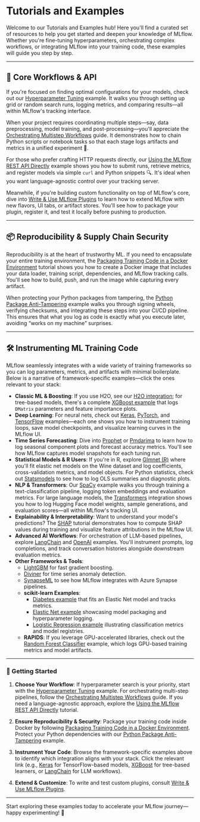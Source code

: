 # Tutorials and Examples

Welcome to our Tutorials and Examples hub! Here you'll find a curated set of resources to help you get started and deepen your knowledge of MLflow. Whether you're fine-tuning hyperparameters, orchestrating complex workflows, or integrating MLflow into your training code, these examples will guide you step by step.

---

## 🎯 Core Workflows & API

If you're focused on finding optimal configurations for your models, check out our [Hyperparameter Tuning](https://github.com/mlflow/mlflow/tree/master/examples/hyperparam) example. It walks you through setting up grid or random search runs, logging metrics, and comparing results—all within MLflow's tracking interface.

When your project requires coordinating multiple steps—say, data preprocessing, model training, and post-processing—you'll appreciate the [Orchestrating Multistep Workflows](https://github.com/mlflow/mlflow/tree/master/examples/multistep_workflow) guide. It demonstrates how to chain Python scripts or notebook tasks so that each stage logs artifacts and metrics in a unified experiment 🚀.

For those who prefer crafting HTTP requests directly, our [Using the MLflow REST API Directly](https://github.com/mlflow/mlflow/tree/master/examples/rest_api) example shows you how to submit runs, retrieve metrics, and register models via simple `curl` and Python snippets 🔍. It's ideal when you want language-agnostic control over your tracking server.

Meanwhile, if you're building custom functionality on top of MLflow's core, dive into [Write & Use MLflow Plugins](/ml/plugins#developing-custom-plugins) to learn how to extend MLflow with new flavors, UI tabs, or artifact stores. You'll see how to package your plugin, register it, and test it locally before pushing to production.

---

## 📦 Reproducibility & Supply Chain Security

Reproducibility is at the heart of trustworthy ML. If you need to encapsulate your entire training environment, the [Packaging Training Code in a Docker Environment](https://github.com/mlflow/mlflow/tree/master/examples/docker) tutorial shows you how to create a Docker image that includes your data loader, training script, dependencies, and MLflow tracking calls. You'll see how to build, push, and run the image while capturing every artifact.

When protecting your Python packages from tampering, the [Python Package Anti-Tampering](https://github.com/mlflow/mlflow/tree/master/examples/supply_chain_security) example walks you through signing wheels, verifying checksums, and integrating these steps into your CI/CD pipeline. This ensures that what you log as code is exactly what you execute later, avoiding “works on my machine” surprises.

---

## 🛠️ Instrumenting ML Training Code

MLflow seamlessly integrates with a wide variety of training frameworks so you can log parameters, metrics, and artifacts with minimal boilerplate. Below is a narrative of framework-specific examples—click the ones relevant to your stack:

- **Classic ML & Boosting**: If you use H2O, see our [H2O integration](https://github.com/mlflow/mlflow/tree/master/examples/h2o); for tree-based models, there's a complete [XGBoost example](https://github.com/mlflow/mlflow/tree/master/examples/xgboost) that logs `DMatrix` parameters and feature importance plots.
- **Deep Learning**: For neural nets, check out [Keras](https://github.com/mlflow/mlflow/tree/master/examples/keras), [PyTorch](https://github.com/mlflow/mlflow/tree/master/examples/pytorch), and [TensorFlow](https://github.com/mlflow/mlflow/tree/master/examples/tensorflow) examples—each one shows you how to instrument training loops, save model checkpoints, and visualize learning curves in the MLflow UI.
- **Time Series Forecasting**: Dive into [Prophet](https://github.com/mlflow/mlflow/tree/master/examples/prophet) or [Pmdarima](https://github.com/mlflow/mlflow/tree/master/examples/pmdarima) to learn how to log seasonal component plots and forecast accuracy metrics. You'll see how MLflow captures model snapshots for each tuning run.
- **Statistical Models & R Users**: If you're in R, explore [Glmnet (R)](https://github.com/mlflow/mlflow/tree/master/examples/r_wine) where you'll fit elastic net models on the Wine dataset and log coefficients, cross-validation metrics, and model objects. For Python statistics, check out [Statsmodels](https://github.com/mlflow/mlflow/tree/master/examples/statsmodels) to see how to log OLS summaries and diagnostic plots.
- **NLP & Transformers**: Our [SpaCy](https://github.com/mlflow/mlflow/tree/master/examples/spacy) example walks you through training a text-classification pipeline, logging token embeddings and evaluation metrics. For large language models, the [Transformers](https://github.com/mlflow/mlflow/tree/master/examples/transformers) integration shows you how to log Hugging Face model weights, sample generations, and evaluation scores—all within MLflow's tracking UI.
- **Explainability & Interpretability**: Want to understand your model's predictions? The [SHAP](https://github.com/mlflow/mlflow/tree/master/examples/shap) tutorial demonstrates how to compute SHAP values during training and visualize feature attributions in the MLflow UI.
- **Advanced AI Workflows**: For orchestration of LLM-based pipelines, explore [LangChain](https://github.com/mlflow/mlflow/tree/master/examples/langchain) and [OpenAI](https://github.com/mlflow/mlflow/tree/master/examples/openai) examples. You'll instrument prompts, log completions, and track conversation histories alongside downstream evaluation metrics.
- **Other Frameworks & Tools**:
  - [LightGBM](https://github.com/mlflow/mlflow/tree/master/examples/lightgbm) for fast gradient boosting.
  - [Diviner](https://github.com/mlflow/mlflow/tree/master/examples/diviner) for time series anomaly detection.
  - [SynapseML](https://github.com/mlflow/mlflow/tree/master/examples/synapseml) to see how MLflow integrates with Azure Synapse pipelines.
  - **scikit-learn Examples**:
    - [Diabetes example](https://github.com/mlflow/mlflow/tree/master/examples/sklearn_elasticnet_diabetes) that fits an Elastic Net model and tracks metrics.
    - [Elastic Net example](https://github.com/mlflow/mlflow/tree/master/examples/sklearn_elasticnet_wine) showcasing model packaging and hyperparameter logging.
    - [Logistic Regression example](https://github.com/mlflow/mlflow/tree/master/examples/sklearn_logistic_regression) illustrating classification metrics and model registries.
  - **RAPIDS**: If you leverage GPU-accelerated libraries, check out the [Random Forest Classifier](https://github.com/mlflow/mlflow/tree/master/examples/rapids) example, which logs GPU-based training metrics and model artifacts.

---

### 🔗 Getting Started

1. **Choose Your Workflow**:
   If hyperparameter search is your priority, start with the [Hyperparameter Tuning](https://github.com/mlflow/mlflow/tree/master/examples/hyperparam) example. For orchestrating multi-step pipelines, follow the [Orchestrating Multistep Workflows](https://github.com/mlflow/mlflow/tree/master/examples/multistep_workflow) guide. If you need a language-agnostic approach, explore the [Using the MLflow REST API Directly](https://github.com/mlflow/mlflow/tree/master/examples/rest_api) tutorial.

2. **Ensure Reproducibility & Security**:
   Package your training code inside Docker by following [Packaging Training Code in a Docker Environment](https://github.com/mlflow/mlflow/tree/master/examples/docker). Protect your Python dependencies with our [Python Package Anti-Tampering](https://github.com/mlflow/mlflow/tree/master/examples/supply_chain_security) example.

3. **Instrument Your Code**:
   Browse the framework-specific examples above to identify which integration aligns with your stack. Click the relevant link (e.g., [Keras](https://github.com/mlflow/mlflow/tree/master/examples/keras) for TensorFlow-based models, [XGBoost](https://github.com/mlflow/mlflow/tree/master/examples/xgboost) for tree-based learners, or [LangChain](https://github.com/mlflow/mlflow/tree/master/examples/langchain) for LLM workflows).

4. **Extend & Customize**:
   To write and test custom plugins, consult [Write & Use MLflow Plugins](/ml/plugins#developing-custom-plugins).

---

Start exploring these examples today to accelerate your MLflow journey—happy experimenting! 🚀
